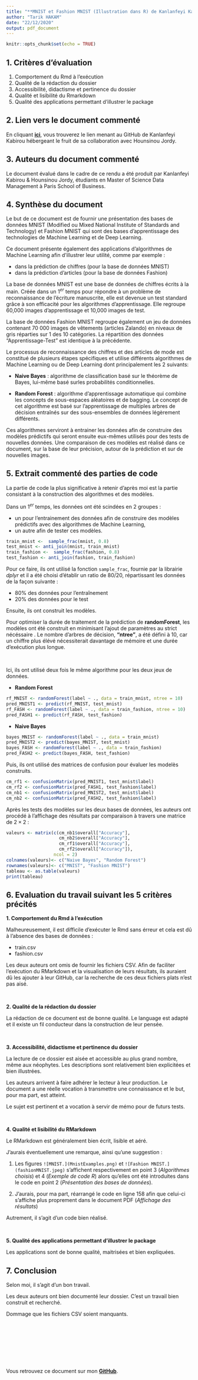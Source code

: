 ```yaml
---
title: "**MNIST et Fashion MNIST (Illustration dans R) de Kanlanfeyi Kabirou & Hounsinou Jordy**"
author: "Tarik HAKAM"
date: "22/12/2020"
output: pdf_document
---
```


```r
knitr::opts_chunk$set(echo = TRUE)
```

## 1. Critères d'évaluation 

1.	Comportement du Rmd à l'exécution
2.	Qualité de la rédaction du dossier
3.	Accessibilité, didactisme et pertinence du dossier
4.	Qualité et lisibilité du Rmarkdown
5.	Qualité des applications permettant d’illustrer le package


## 2. Lien vers le document commenté

En cliquant [**ici**](https://github.com/kabirou7/PSBX), vous trouverez le lien menant au GitHub de Kanlanfeyi Kabirou hébergeant le fruit de sa collaboration avec Hounsinou Jordy.

## 3. Auteurs du document commenté

Le document évalué dans le cadre de ce rendu a été produit par Kanlanfeyi Kabirou & Hounsinou Jordy, étudiants en Master of Science Data Management à Paris School of Business.

## 4. Synthèse du document

Le but de ce document est de fournir une présentation des bases de données MNIST (Modified ou Mixed National Institute of Standards and Technology) et Fashion MNIST qui sont des bases d'apprentissage des technologies de Machine Learning et de Deep Learning. 

Ce document présente également des applications d'algorithmes de Machine Learning afin d'illustrer leur utilité, comme par exemple : 

- dans la prédiction de chiffres (pour la base de données MNIST)
- dans la prédiction d'articles (pour la base de données Fashion)

La base de données MNIST est une base de données de chiffres écrits à la main. Créée dans un $1^{er}$ temps pour répondre à un problème de reconnaissance de l’écriture manuscrite, elle est devenue un test standard grâce à son efficacité pour les algorithmes d’apprentissage. Elle regroupe 60,000 images d’apprentissage et 10,000 images de test.

La base de données Fashion MNIST regroupe également un jeu de données contenant 70 000 images de vêtements (articles Zalando) en niveaux de gris réparties sur 1 des 10 catégories. La répartition des données “Apprentissage-Test” est identique à la précédente.

Le processus de reconnaissance des chiffres et des articles de mode est constitué de plusieurs étapes spécifiques et utilise différents algorithmes de Machine Learning ou de Deep Learning dont principalement les 2 suivants:

- **Naive Bayes** : algorithme de classification basé sur le théorème de Bayes, lui-même basé surles probabilités conditionnelles.

- **Random Forest** : algorithme d’apprentissage automatique qui combine les concepts de sous-espaces aléatoires et de bagging. Le concept de cet algorithme est basé sur l’apprentissage de multiples arbres de décision entraînés sur des sous-ensembles de données légèrement différents.

Ces algorithmes serviront à entrainer les données afin de construire des modèles prédictifs qui seront ensuite eux-mêmes utilisés pour des tests de nouvelles données. Une comparaison de ces modèles est réalisé dans ce document, sur la base de leur précision, autour de la prédiction et sur de nouvelles images.

## 5. Extrait commenté des parties de code

La partie de code la plus significative à retenir d'après moi est la partie consistant à la construction des algorithmes et des modèles.

Dans un $1^{er}$ temps, les données ont été scindées en 2 groupes :

- un pour l'entrainement des données afin de construire des modèles prédictifs avec des algorithmes de Machine Learning,
- un autre afin de tester ces modèles.

```r
train_mnist <-  sample_frac(mnist, 0.8)
test_mnist <- anti_join(mnist, train_mnist)
train_fashion <-  sample_frac(fashion, 0.8)
test_fashion <- anti_join(fashion, train_fashion)
```

Pour ce faire, ils ont utilisé la fonction `sample_frac`, fournie par la librairie *dplyr* et il a été choisi d'établir un ratio de 80/20, répartissant les données de la façon suivante : 

- 80% des données pour l'entraînement 
- 20% des données pour le test

Ensuite, ils ont construit les modèles. 

Pour optimiser la durée de traitement de la prédiction de **randomForest**, les modèles ont été construit en minimisant l'ajout de paramètres au strict nécéssaire . Le nombre d'arbres de décision, **"ntree"**, a été défini à 10, car un chiffre plus élévé nécessiterait davantage de mémoire et une durée d'exécution plus longue.

 \ 
 
Ici, ils ont utilisé deux fois le même algorithme pour les deux jeux de données.


- **Random Forest**  

```r
rf_MNIST <- randomForest(label ~ ., data = train_mnist, ntree = 10)
pred_MNIST1 <- predict(rf_MNIST, test_mnist)
rf_FASH <- randomForest(label ~ ., data = train_fashion, ntree = 10)
pred_FASH1 <- predict(rf_FASH, test_fashion)
```

\newpage

- **Naive Bayes**

```r
bayes_MNIST <- randomForest(label ~ ., data = train_mnist)
pred_MNIST2 <- predict(bayes_MNIST, test_mnist)
bayes_FASH <- randomForest(label ~ ., data = train_fashion)
pred_FASH2 <- predict(bayes_FASH, test_fashion)
```

Puis, ils ont utilisé des matrices de confusion pour évaluer les modelès construits.

```r
cm_rf1 <- confusionMatrix(pred_MNIST1, test_mnist$label)
cm_rf2 <- confusionMatrix(pred_FASH1, test_fashion$label)
cm_nb1 <- confusionMatrix(pred_MNIST2, test_mnist$label)
cm_nb2 <- confusionMatrix(pred_FASH2, test_fashion$label)
```

Après les tests des modèles sur les deux bases de données, les auteurs ont procédé à l'affichage des résultats par comparaison à travers une matrice de $2\times 2$ :

```r
valeurs <- matrix(c(cm_nb1$overall["Accuracy"],
                    cm_nb2$overall["Accuracy"],
                    cm_rf1$overall["Accuracy"],
                    cm_rf2$overall["Accuracy"]), 
                  ncol = 2)
colnames(valeurs)<- c("Naive Bayes", "Random Forest")
rownames(valeurs)<- c("MNIST", "Fashion MNIST")
tableau <- as.table(valeurs)
print(tableau)
```  

## 6. Evaluation du travail suivant les 5 critères précités

**1.	Comportement du Rmd à l'exécution**

Malheureusement, il est difficile d'exécuter le Rmd sans érreur et cela est dû à l'absence des bases de données : 

- train.csv
- fashion.csv

Les deux auteurs ont omis de fournir les fichiers CSV. 
Afin de faciliter l'exécution du RMarkdown et la visualisation de leurs résultats, ils auraient dû les ajouter à leur GitHub, car la recherche de ces deux fichiers plats n'est pas aisé.

\ 

**2.	Qualité de la rédaction du dossier**

La rédaction de ce document est de bonne qualité. 
Le language est adapté et il existe un fil conducteur dans la construction de leur pensée.

\ 

**3.	Accessibilité, didactisme et pertinence du dossier**

La lecture de ce dossier est aisée et accessible au plus grand nombre, même aux néophytes. Les descriptions sont relativement bien explicitées et bien illustrées. 

Les auteurs arrivent à faire adhérer le lecteur à leur production. Le document a une réelle vocation à transmettre une connaissance et le but, pour ma part, est atteint.

Le sujet est pertinent et a vocation à servir de mémo pour de futurs tests.

\ 

**4.	Qualité et lisibilité du RMarkdown**

Le RMarkdown est généralement bien écrit, lisible et aéré. 

J'aurais éventuellement une remarque, ainsi qu'une suggestion :

  1. Les figures `![MNIST.](MnistExamples.png)` et `![Fashion MNIST.](fashionMNIST.jpeg)` s'affichent respectivement en point 3 (*Algorithmes choisis*) et 4 (*Exemple de code R*) alors qu'elles ont été introduites dans le code en point 2 (*Présentation des bases de données*).

  2. J'aurais, pour ma part, réarrangé le code en ligne 158 afin que celui-ci s'affiche plus proprement dans le document PDF (*Affichage des résultats*)

Autrement, il s'agit d'un code bien réalisé.

\ 

**5.	Qualité des applications permettant d’illustrer le package**

Les applications sont de bonne qualité, maitrisées et bien expliquées.


## 7. Conclusion

Selon moi, il s'agit d'un bon travail. 

Les deux auteurs ont bien documenté leur dossier. C'est un travail bien construit et recherché.

Dommage que les fichiers CSV soient manquants. 

\ 

\ 

\ 

\ 

Vous retrouvez ce document sur mon [**GitHub**](https://github.com/T-Hak/PSBX).
